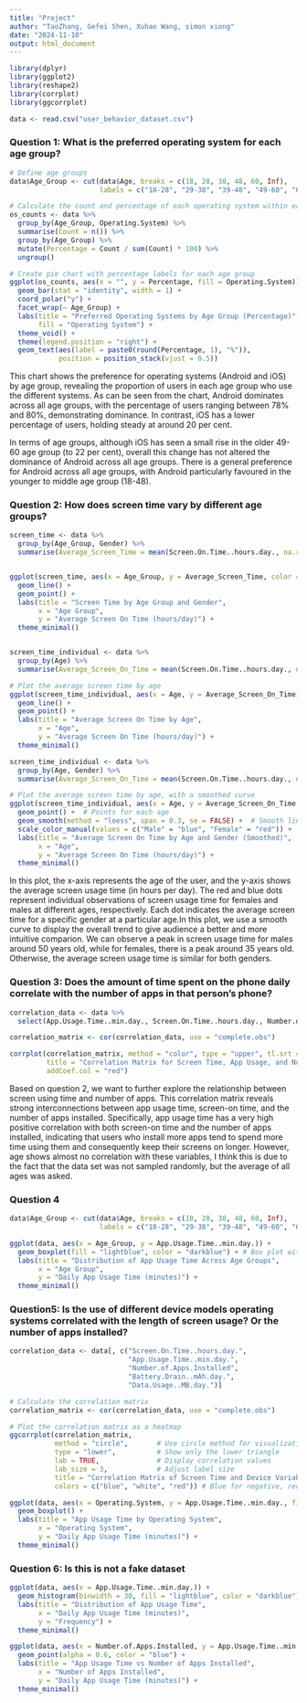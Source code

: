---
title: "Project"
author: "TaoZhang, Gefei Shen, Xuhao Wang, simon xiong"
date: "2024-11-10"
output: html_document
---

```{r}
library(dplyr)
library(ggplot2)
library(reshape2)
library(corrplot)
library(ggcorrplot)
```


```{r}
data <- read.csv("user_behavior_dataset.csv")

```


### Question 1: What is the preferred operating system for each age group?


```{r}
# Define age groups
data$Age_Group <- cut(data$Age, breaks = c(18, 28, 38, 48, 60, Inf), 
                      labels = c("18-28", "29-38", "39-48", "49-60", "60+"), right = FALSE)

# Calculate the count and percentage of each operating system within each age group
os_counts <- data %>%
  group_by(Age_Group, Operating.System) %>%
  summarise(Count = n()) %>%
  group_by(Age_Group) %>%
  mutate(Percentage = Count / sum(Count) * 100) %>%
  ungroup()

# Create pie chart with percentage labels for each age group
ggplot(os_counts, aes(x = "", y = Percentage, fill = Operating.System)) +
  geom_bar(stat = "identity", width = 1) +
  coord_polar("y") +
  facet_wrap(~ Age_Group) +
  labs(title = "Preferred Operating Systems by Age Group (Percentage)",
       fill = "Operating System") +
  theme_void() +
  theme(legend.position = "right") +
  geom_text(aes(label = paste0(round(Percentage, 1), "%")), 
            position = position_stack(vjust = 0.5))
```


This chart shows the preference for operating systems (Android and iOS) by age group, revealing the proportion of users in each age group who use the different systems. As can be seen from the chart, Android dominates across all age groups, with the percentage of users ranging between 78% and 80%, demonstrating dominance. In contrast, iOS has a lower percentage of users, holding steady at around 20 per cent.

In terms of age groups, although iOS has seen a small rise in the older 49-60 age group (to 22 per cent), overall this change has not altered the dominance of Android across all age groups. There is a general preference for Android across all age groups, with Android particularly favoured in the younger to middle age group (18-48).



### Question 2: How does screen time vary by different age groups?

```{r}
screen_time <- data %>%
  group_by(Age_Group, Gender) %>%
  summarise(Average_Screen_Time = mean(Screen.On.Time..hours.day., na.rm = TRUE), .groups = "drop")


ggplot(screen_time, aes(x = Age_Group, y = Average_Screen_Time, color = Gender, group = Gender)) +
  geom_line() +
  geom_point() +
  labs(title = "Screen Time by Age Group and Gender",
       x = "Age Group",
       y = "Average Screen On Time (hours/day)") +
  theme_minimal()


screen_time_individual <- data %>%
  group_by(Age) %>%
  summarise(Average_Screen_On_Time = mean(Screen.On.Time..hours.day., na.rm = TRUE))

# Plot the average screen time by age
ggplot(screen_time_individual, aes(x = Age, y = Average_Screen_On_Time)) +
  geom_line() +
  geom_point() +
  labs(title = "Average Screen On Time by Age",
       x = "Age",
       y = "Average Screen On Time (hours/day)") +
  theme_minimal()

screen_time_individual <- data %>%
  group_by(Age, Gender) %>%
  summarise(Average_Screen_On_Time = mean(Screen.On.Time..hours.day., na.rm = TRUE), .groups = "drop")

# Plot the average screen time by age, with a smoothed curve
ggplot(screen_time_individual, aes(x = Age, y = Average_Screen_On_Time, color = Gender, group = Gender)) +
  geom_point() +  # Points for each age
  geom_smooth(method = "loess", span = 0.3, se = FALSE) +  # Smooth line with LOESS
  scale_color_manual(values = c("Male" = "blue", "Female" = "red")) +
  labs(title = "Average Screen On Time by Age and Gender (Smoothed)",
       x = "Age",
       y = "Average Screen On Time (hours/day)") +
  theme_minimal()
```


In this plot, the x-axis represents the age of the user, and the y-axis shows the average screen usage time (in hours per day). The red and blue dots represent individual observations of screen usage time for females and males at different ages, respectively. Each dot indicates the average screen time for a specific gender at a particular age.In this plot, we use a smooth curve to display the overall trend to give audience a better and more intuitive comparion. We can observe a peak in screen usage time for males around 50 years old, while for females, there is a peak around 35 years old. Otherwise, the average screen usage time is similar for both genders.





### Question 3: Does the amount of time spent on the phone daily correlate with the number of apps in that person's phone?


```{r}
correlation_data <- data %>%
  select(App.Usage.Time..min.day., Screen.On.Time..hours.day., Number.of.Apps.Installed, Age)

correlation_matrix <- cor(correlation_data, use = "complete.obs")

corrplot(correlation_matrix, method = "color", type = "upper", tl.srt = 45,
         title = "Correlation Matrix for Screen Time, App Usage, and Number of Apps Installed",
         addCoef.col = "red")

```


Based on question 2, we want to further explore the relationship between screen using time and number of apps. This correlation matrix reveals strong interconnections between app usage time, screen-on time, and the number of apps installed. Specifically, app usage time has a very high positive correlation with both screen-on time and the number of apps installed, indicating that users who install more apps tend to spend more time using them and consequently keep their screens on longer. However, age shows almost no correlation with these variables, I think this is due to the fact that the data set was not sampled randomly, but the average of all ages was asked.


### Question 4
```{r}
data$Age_Group <- cut(data$Age, breaks = c(18, 28, 38, 48, 60, Inf), 
                      labels = c("18-28", "29-38", "39-48", "49-60", "60+"), right = FALSE)

ggplot(data, aes(x = Age_Group, y = App.Usage.Time..min.day.)) +
  geom_boxplot(fill = "lightblue", color = "darkblue") + # Box plot with colors
  labs(title = "Distribution of App Usage Time Across Age Groups",
       x = "Age Group",
       y = "Daily App Usage Time (minutes)") +
  theme_minimal()

```




### Question5: Is the use of different device models operating systems correlated with the length of screen usage? Or the number of apps installed?

```{r}
correlation_data <- data[, c("Screen.On.Time..hours.day.", 
                             "App.Usage.Time..min.day.", 
                             "Number.of.Apps.Installed", 
                             "Battery.Drain..mAh.day.", 
                             "Data.Usage..MB.day.")]

# Calculate the correlation matrix
correlation_matrix <- cor(correlation_data, use = "complete.obs")

# Plot the correlation matrix as a heatmap
ggcorrplot(correlation_matrix, 
           method = "circle",       # Use circle method for visualization
           type = "lower",          # Show only the lower triangle
           lab = TRUE,              # Display correlation values
           lab_size = 3,            # Adjust label size
           title = "Correlation Matrix of Screen Time and Device Variables", 
           colors = c("blue", "white", "red")) # Blue for negative, red for positive correlations

ggplot(data, aes(x = Operating.System, y = App.Usage.Time..min.day., fill = Operating.System)) +
  geom_boxplot() +
  labs(title = "App Usage Time by Operating System", 
       x = "Operating System", 
       y = "Daily App Usage Time (minutes)") +
  theme_minimal()
```

### Question 6: Is this is not a fake dataset
```{r}
ggplot(data, aes(x = App.Usage.Time..min.day.)) +
  geom_histogram(binwidth = 30, fill = "lightblue", color = "darkblue") + # Set bin size and colors
  labs(title = "Distribution of App Usage Time", 
       x = "Daily App Usage Time (minutes)", 
       y = "Frequency") +
  theme_minimal()

ggplot(data, aes(x = Number.of.Apps.Installed, y = App.Usage.Time..min.day.)) +
  geom_point(alpha = 0.6, color = "blue") +
  labs(title = "App Usage Time vs Number of Apps Installed", 
       x = "Number of Apps Installed", 
       y = "Daily App Usage Time (minutes)") +
  theme_minimal()
```


